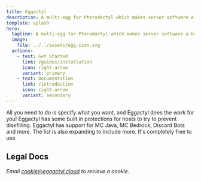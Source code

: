 ```yaml
---
title: Eggactyl
description: A multi-egg for Pterodactyl which makes server software a breeze.
template: splash
hero:
  tagline: A multi-egg for Pterodactyl which makes server software a breeze.
  image:
    file: ../../assets/egg-icon.svg
  actions:
    - text: Get Started
      link: /guides/installation
      icon: right-arrow
      variant: primary
    - text: Documentation
      link: /introduction
      icon: right-arrow
      variant: secondary
---
```




<CardGrid stagger>
	<Card title="Simple and easy" icon="rocket">
		All you need to do is specify what you want, and Eggactyl does the work for you!
	</Card>
	<Card title="Built in protections" icon="error">
		Eggactyl has some built in protections for hosts to try to prevent diskfilling.
	</Card>
	<Card title="Expanding Library" icon="open-book">
		Eggactyl has support for MC Java, MC Bedrock, Discord Bots and more. The list is also expanding to include more.
	</Card>
	<Card title="Free" icon="approve-check-circle">
		It's completely free to use.
	</Card>
</CardGrid>

## Legal Docs
<CardGrid>
  <LinkCard title="Terms of Service" href="/legal/tos" />
  <LinkCard title="Privacy Policy" href="/legal/privacy" />
</CardGrid>

*Email cookie@eggactyl.cloud to recieve a cookie.*